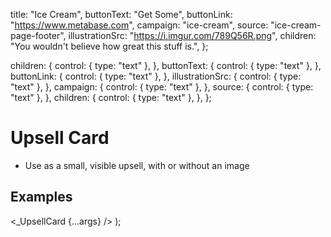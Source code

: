 
  title: "Ice Cream",
  buttonText: "Get Some",
  buttonLink: "https://www.metabase.com",
  campaign: "ice-cream",
  source: "ice-cream-page-footer",
  illustrationSrc: "https://i.imgur.com/789Q56R.png",
  children: "You wouldn't believe how great this stuff is.",
};

  children: {
    control: { type: "text" },
  },
  buttonText: {
    control: { type: "text" },
  },
  buttonLink: {
    control: { type: "text" },
  },
  illustrationSrc: {
    control: { type: "text" },
  },
  campaign: {
    control: { type: "text" },
  },
  source: {
    control: { type: "text" },
  },
  children: {
    control: { type: "text" },
  },
};

<Meta of={UpsellCardStories} />

# Upsell Card

*   Use as a small, visible upsell, with or without an image

## Examples

  <ReduxProvider>
    <Flex justify="center">
      <_UpsellCard {...args} />
    </Flex>
  </ReduxProvider>
);



<Canvas>
  <Story of={UpsellCardStories.WithImage_} />
</Canvas>

<Canvas>
  <Story of={UpsellCardStories.WithoutImage_} />
</Canvas>
